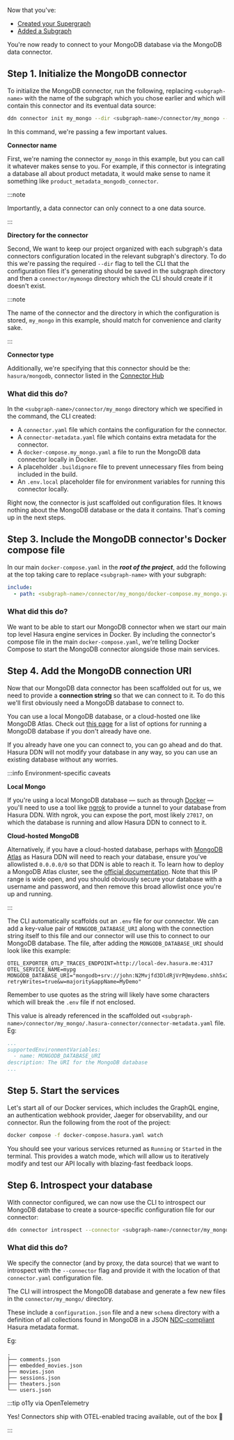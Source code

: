 Now that you've:
- [Created your Supergraph](/getting-started/01-init-supergraph.mdx)
- [Added a Subgraph](/getting-started/02-init-subgraph.mdx)

You're now ready to connect to your MongoDB database via the MongoDB data connector.

## Step 1. Initialize the MongoDB connector

To initialize the MongoDB connector, run the following, replacing `<subgraph-name>` with the name of the subgraph which
you chose earlier and which will contain this connector and its eventual data source:

```bash
ddn connector init my_mongo --dir <subgraph-name>/connector/my_mongo --hub-connector hasura/mongodb
```

In this command, we're passing a few important values.

**Connector name**

First, we're naming the connector `my_mongo` in this example, but you can call it whatever makes sense to you.
For example, if this connector is integrating a database all about product metadata, it would make sense to name it
something like `product_metadata_mongodb_connector`.

:::note

Importantly, a data connector can only connect to a one data source.

:::

**Directory for the connector**

Second, We want to keep our project organized with each subgraph's data connectors configuration located in the
relevant subgraph's directory. To do this we're passing the required `--dir` flag to tell the CLI that the
configuration files it's generating should be saved in the subgraph directory and then a `connector/mymongo`
directory which the CLI should create if it doesn't exist.

:::note

The name of the connector and the directory in which the configuration is stored, `my_mongo` in this example, should
match for convenience and clarity sake.

:::

**Connector type**

Additionally, we're specifying that this connector should be the: `hasura/mongodb`, connector listed in the
[Connector Hub](https://hasura.io/connectors/mongodb)

### What did this do?

In the `<subgraph-name>/connector/my_mongo` directory which we specified in the command, the CLI created:
- A `connector.yaml` file which contains the configuration for the connector.
- A `connector-metadata.yaml` file which contains extra metadata for the connector.
- A `docker-compose.my_mongo.yaml` a file to run the MongoDB data connector locally in Docker.
- A placeholder `.buildignore` file to prevent unnecessary files from being included in the build.
- An `.env.local` placeholder file for environment variables for running this connector locally.

Right now, the connector is just scaffolded out configuration files. It knows nothing about the MongoDB database or the
data it contains. That's coming up in the next steps.

## Step 3. Include the MongoDB connector's Docker compose file

In our main `docker-compose.yaml` in the **_root of the project_**, add the following at the top taking care to replace
`<subgraph-name>` with your subgraph:

```yaml
include:
  - path: <subgraph-name>/connector/my_mongo/docker-compose.my_mongo.yaml
```

### What did this do?

We want to be able to start our MongoDB connector when we start our main top level Hasura engine services in Docker. By
including the connector's compose file in the main `docker-compose.yaml`, we're telling Docker Compose to start the
MongoDB connector alongside those main services.

## Step 4. Add the MongoDB connection URI

Now that our MongoDB data connector has been scaffolded out for us, we need to provide a **connection string** so that
we can connect to it. To do this we'll first obviously need a MongoDB database to connect to.

You can use a local MongoDB database, or a cloud-hosted one like MongoDB Atlas. Check out
[this page](https://www.mongodb.com/docs/manual/installation/) for a list of options for running a MongoDB database
if you don't already have one.

If you already have one you can connect to, you can go ahead and do that. Hasura DDN will not modify your database
in any way, so you can use an existing database without any worries.

:::info Environment-specific caveats

**Local Mongo**

If you're using a local MongoDB database — such as through [Docker](https://hub.docker.com/_/mongodb) — you'll need to
use a tool like [ngrok](https://ngrok.com/) to provide a tunnel to your database from Hasura DDN. With ngrok, you can
expose the port, most likely `27017`, on which the database is running and allow Hasura DDN to connect to it.

**Cloud-hosted MongoDB**

Alternatively, if you have a cloud-hosted database, perhaps with
[MongoDB Atlas](https://www.mongodb.com/products/platform/atlas-database) as Hasura DDN will need to reach your
database, ensure you've allowlisted `0.0.0.0/0` so that DDN is able to reach it. To learn how to deploy a MongoDB Atlas
cluster, see the [official documentation](https://www.mongodb.com/docs/atlas/getting-started/). Note that this IP range
is wide open, and you should obviously secure your database with a username and password, and then remove this broad
allowlist once you're up and running.

:::

The CLI automatically scaffolds out an `.env` file for our connector. We can add a key-value pair of `MONGODB_DATABASE_URI`
along with the connection string itself to this file and our connector will use this to connect to our MongoDB
database. The file, after adding the `MONGODB_DATABASE_URI` should look like this example:

```env
OTEL_EXPORTER_OTLP_TRACES_ENDPOINT=http://local-dev.hasura.me:4317
OTEL_SERVICE_NAME=mypg
MONGODB_DATABASE_URI="mongodb+srv://john:N2Mvjfd3DldRjVrP@mydemo.shh5x2t.mongodb.net/sample_demo?retryWrites=true&w=majority&appName=MyDemo"
```

Remember to use quotes as the string will likely have some characters which will break the `.env` file if not enclosed.

This value is already referenced in the scaffolded out `<subgraph-name>/connector/my_mongo/.hasura-connector/connector-metadata.yaml`
file. Eg:

```yaml
...
supportedEnvironmentVariables:
  - name: MONGODB_DATABASE_URI
description: The URI for the MongoDB database
...
```

## Step 5. Start the services

Let's start all of our Docker services, which includes the GraphQL engine, an authentication webhook provider,
Jaeger for observability, and our connector. Run the following from the root of the project:

```bash
docker compose -f docker-compose.hasura.yaml watch
```

You should see your various services returned as `Running` or `Started` in the terminal. This provides a watch mode,
which will allow us to iteratively modify and test our API locally with blazing-fast feedback loops.

## Step 6. Introspect your database

With connector configured, we can now use the CLI to introspect our MongoDB database to create a source-specific
configuration file for our connector:

```bash
ddn connector introspect --connector <subgraph-name>/connector/my_mongo/connector.yaml
```

### What did this do?

We specify the connector (and by proxy, the data source) that we want to introspect with the `--connector` flag and
provide it with the location of that `connector.yaml` configuration file.

The CLI will introspect the MongoDB database and generate a few new files in the `connector/my_mongo/` directory.

These include a `configuration.json` file and a new `schema` directory with a definition of all collections found in
MongoDB in a JSON [NDC-compliant](https://github.com/hasura/ndc-spec) Hasura metadata format.

Eg:

```text
.
├── comments.json
├── embedded_movies.json
├── movies.json
├── sessions.json
├── theaters.json
└── users.json
```

:::tip o11y via OpenTelemetry

Yes! Connectors ship with OTEL-enabled tracing available, out of the box 🎉

:::